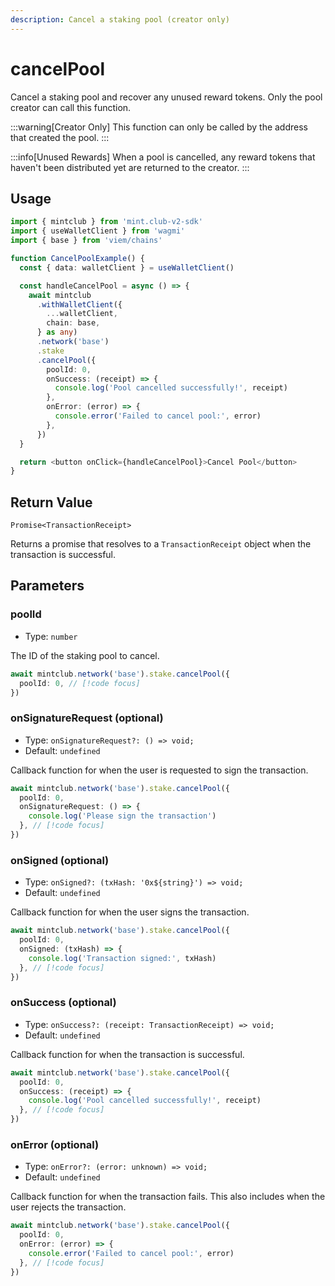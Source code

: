 ```yaml
---
description: Cancel a staking pool (creator only)
---
```


# cancelPool

Cancel a staking pool and recover any unused reward tokens. Only the pool creator can call this function.

:::warning[Creator Only]
This function can only be called by the address that created the pool.
:::

:::info[Unused Rewards]
When a pool is cancelled, any reward tokens that haven't been distributed yet are returned to the creator.
:::

## Usage

```ts twoslash [example.ts]
import { mintclub } from 'mint.club-v2-sdk'
import { useWalletClient } from 'wagmi'
import { base } from 'viem/chains'

function CancelPoolExample() {
  const { data: walletClient } = useWalletClient()

  const handleCancelPool = async () => {
    await mintclub
      .withWalletClient({
        ...walletClient,
        chain: base,
      } as any)
      .network('base')
      .stake
      .cancelPool({
        poolId: 0,
        onSuccess: (receipt) => {
          console.log('Pool cancelled successfully!', receipt)
        },
        onError: (error) => {
          console.error('Failed to cancel pool:', error)
        },
      })
  }

  return <button onClick={handleCancelPool}>Cancel Pool</button>
}
```

## Return Value

`Promise<TransactionReceipt>`

Returns a promise that resolves to a `TransactionReceipt` object when the transaction is successful.

## Parameters

### poolId

- Type: `number`

The ID of the staking pool to cancel.

```ts
await mintclub.network('base').stake.cancelPool({
  poolId: 0, // [!code focus]
})
```

### onSignatureRequest (optional)

- Type: `onSignatureRequest?: () => void;`
- Default: `undefined`

Callback function for when the user is requested to sign the transaction.

```ts
await mintclub.network('base').stake.cancelPool({
  poolId: 0,
  onSignatureRequest: () => {
    console.log('Please sign the transaction')
  }, // [!code focus]
})
```

### onSigned (optional)

- Type: `onSigned?: (txHash: '0x${string}') => void;`
- Default: `undefined`

Callback function for when the user signs the transaction.

```ts
await mintclub.network('base').stake.cancelPool({
  poolId: 0,
  onSigned: (txHash) => {
    console.log('Transaction signed:', txHash)
  }, // [!code focus]
})
```

### onSuccess (optional)

- Type: `onSuccess?: (receipt: TransactionReceipt) => void;`
- Default: `undefined`

Callback function for when the transaction is successful.

```ts
await mintclub.network('base').stake.cancelPool({
  poolId: 0,
  onSuccess: (receipt) => {
    console.log('Pool cancelled successfully!', receipt)
  }, // [!code focus]
})
```

### onError (optional)

- Type: `onError?: (error: unknown) => void;`
- Default: `undefined`

Callback function for when the transaction fails. This also includes when the user rejects the transaction.

```ts
await mintclub.network('base').stake.cancelPool({
  poolId: 0,
  onError: (error) => {
    console.error('Failed to cancel pool:', error)
  }, // [!code focus]
})
```
